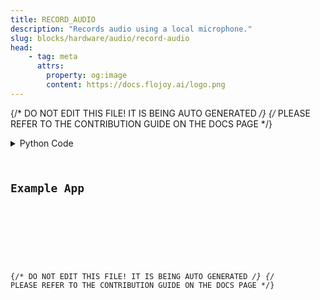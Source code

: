 ```yaml
---
title: RECORD_AUDIO
description: "Records audio using a local microphone."
slug: blocks/hardware/audio/record-audio
head:
    - tag: meta
      attrs:
        property: og:image
        content: https://docs.flojoy.ai/logo.png
---
```


{/* DO NOT EDIT THIS FILE! IT IS BEING AUTO GENERATED */}
{/* PLEASE REFER TO THE CONTRIBUTION GUIDE ON THE DOCS PAGE */}


<DownloadStudioBanner />
<PythonDocsDisplay docstring={block_data["docstring"]} />
<details>
<summary>Python Code</summary>



<Code code={pythonCode} lang="py" wrap theme="dracula" />

[Find this Flojoy Block on GitHub](https://github.com/flojoy-ai/blocks/blob/main/blocks/HARDWARE/AUDIO/RECORD_AUDIO/RECORD_AUDIO.py)

</details>

## Example App


<GetHelpWidget />


<AppDisplay app={app} blockName="RECORD_AUDIO" client:visible />


<Example />

{/* DO NOT EDIT THIS FILE! IT IS BEING AUTO GENERATED */}
{/* PLEASE REFER TO THE CONTRIBUTION GUIDE ON THE DOCS PAGE */}
